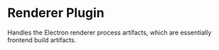 # Renderer Plugin

Handles the Electron renderer process artifacts, which are essentially frontend build artifacts.
